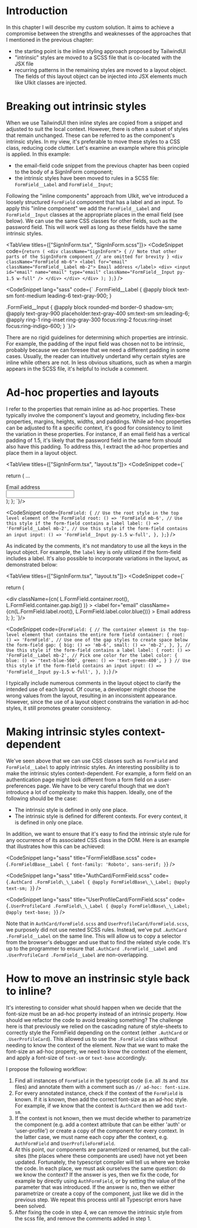 # Introduction

In this chapter I will describe my custom solution. It aims to achieve a compromise between the strengths and
weaknesses of the approaches that I mentioned in the previous chapter:

- the starting point is the inline styling approach proposed by TailwindUI
- "intrinsic" styles are moved to a SCSS file that is co-located with the JSX file
- recurring patterns in the remaining styles are moved to a layout object. The fields of this layout object can be injected
  into JSX elements much like UIkit classes are injected.

# Breaking out intrinsic styles

When we use TailwindUI then inline styles are copied from a snippet and adjusted to suit the local context.
However, there is often a subset of styles that remain unchanged. These can be referred to as the component's intrinsic styles.
In my view, it's preferable to move these styles to a CSS class, reducing code clutter.
Let's examine an example where this principle is applied. In this example:

- the email-field code snippet from the previous chapter has been copied to the body of a SignInForm component;
- the intrinsic styles have been moved to rules in a SCSS file: `FormField__Label` and `FormField__Input`;

Following the "inline components" approach from UIkit, we've introduced a loosely
structured `FormField` component that has a label and an input. To apply this "inline component"
we add the `FormField__Label` and `FormField__Input` classes at the appropriate places in the email field (see below).
We can use the same CSS classes for other fields, such as the password field. This will work well as long as these fields
have the same intrinsic styles.

<TabView titles={["SignInForm.tsx", "SignInForm.scss"]}>
<CodeSnippet
  code={`
  return (
    <div className="SignInForm">
      {
        // Note that other parts of the SignInForm component
        // are omitted for brevity
      }
      <div className="FormField mb-6">
        <label for="email" className="FormField__Label mb-2">
          Email address
        </label>
        <div>
          <input
            id="email"
            name="email"
            type="email"
            className="FormField__Input py-1.5 w-full"
          />
        </div>
      </div>
    </div>
  );
};
`}
/>

<CodeSnippet lang="sass" code={`
.FormField__Label {
  @apply block text-sm font-medium leading-6 text-gray-900;
}

.FormField\_\_Input {
@apply block rounded-md border-0 shadow-sm;
@apply text-gray-900 placeholder:text-gray-400 sm:text-sm sm:leading-6;
@apply ring-1 ring-inset ring-gray-300 focus:ring-2 focus:ring-inset focus:ring-indigo-600;
}
`}/>

</TabView>

There are no rigid guidelines for determining which properties are intrinsic. For example, the padding of the
input field was chosen not to be intrinsic, probably because we can foresee that we need a different padding in
some cases. Usually, the reader can intuitively undertand why certain styles are inline while others are not.
In less obvious situations, such as when a margin appears in the SCSS file, it's helpful to include a comment.

# Ad-hoc properties and layouts

I refer to the properties that remain inline as ad-hoc properties. These typically involve the component's layout and geometry,
including flex-box properties, margins, heights, widths, and paddings. While ad-hoc properties can be adjusted to fit a specific context,
it's good for consistency to limit the variation in these properties. For instance, if an email field has a vertical padding of 1.5,
it's likely that the password field in the same form should also have this padding. To address this, I extract the ad-hoc properties and
place them in a layout object.

<TabView titles={["SignInForm.tsx", "layout.ts"]}>
<CodeSnippet
  code={`

  return (
      ...
      <div className={cn(L.FormField.root())}>
        <label for="email" className={cn(L.FormField.label())}>
          Email address
        </label>
        <div>
          <input
            id="email"
            name="email"
            type="email"
            className={cn(L.FormField.input())}
          />
        </div>
      </div>
    </div>
  );
};
`}/>

<CodeSnippet
  code={`
  FormField: {
    // Use the root style in the top level element of the FormField
    root: () => 'FormField mb-6',
    // Use this style if the form-field contains a label
    label: () => 'FormField__Label mb-2',
    // Use this style if the form-field contains an input
    input: () => 'FormField__Input py-1.5 w-full',
  },
};
`}
/>
</TabView>

As indicated by the comments, it's not mandatory to use all the keys in the layout object. For example, the `label` key is only
utilized if the form-field includes a label. It's also possible to incorporate variations in the layout, as demonstrated below:

<TabView titles={["SignInForm.tsx", "layout.ts"]}>
<CodeSnippet
  code={`

  return (
    <div className="SignInForm">
      <div
        className={cn(
          L.FormField.container.root(),
          L.FormField.container.gap.big()
        )}
      >
        <label
          for="email"
          className={cn(L.FormField.label.root(), L.FormField.label.color.blue())}
        >
          Email address
        </label>
      </div>
    </div>
  );
};
`}/>

<CodeSnippet
  code={`
  FormField: {
    // The container element is the top-level element that contains the entire form field
    container: {
      root: () => 'FormField',
      // Use one of the gap styles to create space below the form-field
      gap: {
        big: () => 'mb-6',
        small: () => 'mb-2',
      },
    },
    // Use this style if the form-field contains a label
    label: {
      root: () => 'FormField__Label mb-2',
      // Pick one color for the label
      color: {
        blue: () => 'text-blue-500',
        green: () => 'text-green-400',
      }
    }
    // Use this style if the form-field contains an input
    input: () => 'FormField__Input py-1.5 w-full',
  },
};
`}
/>
</TabView>

I typically include numerous comments in the layout object to clarify the intended use of each layout.
Of course, a developer might choose the wrong values from the layout, resulting in an inconsistent appearance.
However, since the use of a layout object constrains the variation in ad-hoc styles, it still promotes greater consistency.

# Making intrinsic styles context-dependent

We've seen above that we can use CSS classes such as `FormField` and `FormField__Label` to apply intrinsic styles.
An interesting possibility is to make the intrinsic styles context-dependent. For example, a form field on an
authentication page might look different from a form field on a user-preferences page. We have to be very careful
though that we don't introduce a lot of complexity to make this happen. Ideally, one of the following should be the case:

- The intrinsic style is defined in only one place.
- The intrinsic style is defined for different contexts. For every context, it is defined in only one place.

In addition, we want to ensure that it's easy to find the intrinsic style rule for any occurrence of its associated CSS class
in the DOM. Here is an example that illustrates how this can be achieved:

<CodeSnippet
  lang="sass"
  title="FormFieldBase.scss"
  code={`
.FormFieldBase__Label {
  font-family: 'Roboto', sans-serif;
}
`}
/>

<CodeSnippet
  lang="sass"
  title="AuthCard/FormField.scss"
  code={`
.AuthCard .FormField\_\_Label {
  @apply FormFieldBase\_\_Label;
  @apply text-sm;
}
`}
/>

<CodeSnippet
  lang="sass"
  title="UserProfileCard/FormField.scss"
  code={`
.UserProfileCard .FormField\_\_Label {
  @apply FormFieldBase\_\_Label;
  @apply text-base;
}
`}
/>

Note that in `AuthCard/FormField.scss` and `UserProfileCard/FormField.scss`, we purposely did not use nested SCSS rules.
Instead, we've put `.AuthCard .FormField__Label` on the same line. This will allow us to copy a selector from the browser's
debugger and use that to find the related style code. It's up to the programmer to ensure that `.AuthCard .FormField__Label`
and `.UserProfileCard .FormField__Label` are non-overlapping.

# How to move an instrinsic style back to inline?

It's interesting to consider what should happen when we decide that the font-size must be an ad-hoc property instead
of an intrinsic property. How should we refactor the code to avoid breaking something? The challenge here is that previously
we relied on the cascading nature of style-sheets to correctly style the FormField depending on the context (either
`.AuthCard` or `.UserProfileCard`). This allowed us to use the `.FormField` class without needing to know the
context of the element. Now that we want to make the font-size an ad-hoc property, we need to know the context of the element,
and apply a font-size of `text-sm` or `text-base` accordingly.

I propose the following workflow:

1. Find all instances of `FormField` in the typescript code (i.e. all .ts and .tsx files) and
   annotate them with a comment such as `// ad-hoc: font-size`.
2. For every annotated instance, check if the context of the `FormField` is known. If it is known, then add the correct font-size as an ad-hoc style.
   For example, if we know that the context is `AuthCard` then we add `text-sm`.
3. If the context is not known, then we must decide whether to parametrize the component (e.g. add a context attribute that can be either 'auth' or
   'user-profile') or create a copy of the component for every context. In the latter case, we must name each copy after the context, e.g.
   `AuthFormField` and `UserProfileFormField`.
4. At this point, our components are parametrized or renamed, but the call-sites (the places where these components are used) have not yet been
   updated. Fortunately, the typescript compiler will tell us where we broke the code. In each place, we must ask ourselves the same question:
   do we know the context? If the answer is yes, then we fix the code, for example by directly using `AuthFormField`, or by setting the value
   of the parameter that was introduced. If the answer is no, then we either parametrize or create a copy of the component, just like we did in the previous step.
   We repeat this process until all Typescript errors have been solved.
5. After fixing the code in step 4, we can remove the intrinsic style from the scss file, and remove the comments added in step 1.
